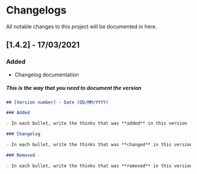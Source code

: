 
<Meta title="Changelog" />

# Changelogs

All notable changes to this project will be documented in here.

## [1.4.2] - 17/03/2021

### Added

- Changelog documentation

##### This is the way that you need to document the version

```md
## [Version number] - Date (DD/MM/YYYY)

### Added

- In each bullet, write the thinks that was **added** in this version

### Changelog

- In each bullet, write the thinks that was **changed** in this version

### Removed

- In each bullet, write the thinks that was **removed** in this version
```
